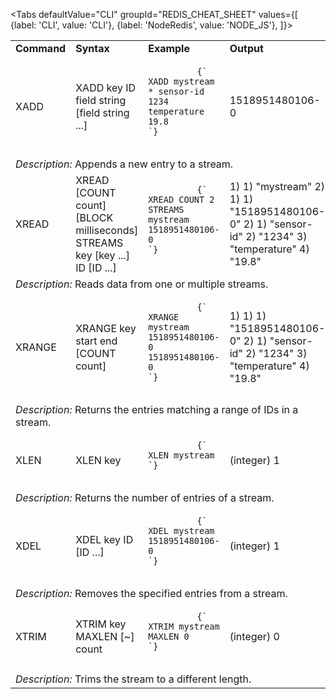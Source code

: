 
<Tabs
  defaultValue="CLI"
  groupId="REDIS_CHEAT_SHEET"
  values={[
    {label: 'CLI', value: 'CLI'},
    {label: 'NodeRedis', value: 'NODE_JS'},
  ]}>

<TabItem value="CLI">

<table>
  <tbody>
    <tr>
      <td>
        <strong>Command</strong>
      </td>
      <td>
        <strong>Syntax</strong>
      </td>
      <td>
        <strong>Example</strong>
      </td>
      <td>
        <strong>Output</strong>
      </td>
    </tr>
    <tr>
      <td>XADD</td>
      <td>XADD key ID field string [field string ...]</td>
      <td>
        <pre>
          <code>{`
XADD mystream * sensor-id 1234 temperature 19.8
`}</code>
        </pre>
      </td>
      <td>1518951480106-0</td>
    </tr>
    <tr>
      <td colspan="4">
        <em>Description:</em> Appends a new entry to a stream.
      </td>
    </tr>
    <tr>
      <td>XREAD</td>
      <td>
        XREAD [COUNT count] [BLOCK milliseconds] STREAMS key [key ...] ID [ID
        ...]
      </td>
      <td>
        <pre>
          <code>{`
XREAD COUNT 2 STREAMS mystream 1518951480106-0
`}</code>
        </pre>
      </td>
      <td>
        1) 1) "mystream" 2) 1) 1) "1518951480106-0" 2) 1) "sensor-id" 2) "1234"
        3) "temperature" 4) "19.8"
      </td>
    </tr>
    <tr>
      <td colspan="4">
        <em>Description:</em> Reads data from one or multiple streams.
      </td>
    </tr>
    <tr>
      <td>XRANGE</td>
      <td>XRANGE key start end [COUNT count]</td>
      <td>
        <pre>
          <code>{`
XRANGE mystream 1518951480106-0 1518951480106-0
`}</code>
        </pre>
      </td>
      <td>
        1) 1) 1) "1518951480106-0" 2) 1) "sensor-id" 2) "1234" 3) "temperature"
        4) "19.8"
      </td>
    </tr>
    <tr>
      <td colspan="4">
        <em>Description:</em> Returns the entries matching a range of IDs in a
        stream.
      </td>
    </tr>
    <tr>
      <td>XLEN</td>
      <td>XLEN key</td>
      <td>
        <pre>
          <code>{`
XLEN mystream
`}</code>
        </pre>
      </td>
      <td>(integer) 1</td>
    </tr>
    <tr>
      <td colspan="4">
        <em>Description:</em> Returns the number of entries of a stream.
      </td>
    </tr>
    <tr>
      <td>XDEL</td>
      <td>XDEL key ID [ID ...]</td>
      <td>
        <pre>
          <code>{`
XDEL mystream 1518951480106-0
`}</code>
        </pre>
      </td>
      <td>(integer) 1</td>
    </tr>
    <tr>
      <td colspan="4">
        <em>Description:</em> Removes the specified entries from a stream.
      </td>
    </tr>
    <tr>
      <td>XTRIM</td>
      <td>XTRIM key MAXLEN [~] count</td>
      <td>
        <pre>
          <code>{`
XTRIM mystream MAXLEN 0
`}</code>
        </pre>
      </td>
      <td>(integer) 0</td>
    </tr>
    <tr>
      <td colspan="4">
        <em>Description:</em> Trims the stream to a different length.
      </td>
    </tr>
  </tbody>
</table>

</TabItem>

<TabItem value="NODE_JS">

</TabItem>

</Tabs>
